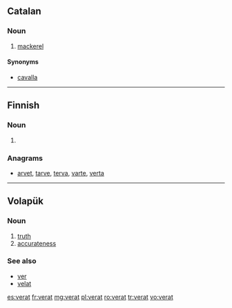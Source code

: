 ==Catalan==

===Noun===
{{ca-noun|m}}

# [[mackerel]]

====Synonyms====
* [[cavalla]]

----

==Finnish==

===Noun===
{{head|fi|noun form}}

# {{plural of|lang=fi|verka|nocat=1}}

===Anagrams===
* [[arvet#Finnish|arvet]], [[tarve#Finnish|tarve]], [[terva#Finnish|terva]], [[varte#Finnish|varte]], [[verta#Finnish|verta]]

----

==Volapük==

===Noun===
{{head|vo|noun}}

# [[truth]]
# [[accurateness]]

===See also===
* [[ver]]
* [[velat]]

[[es:verat]]
[[fr:verat]]
[[mg:verat]]
[[pl:verat]]
[[ro:verat]]
[[tr:verat]]
[[vo:verat]]
